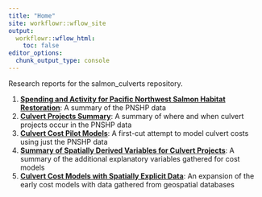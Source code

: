```yaml
---
title: "Home"
site: workflowr::wflow_site
output:
  workflowr::wflow_html:
    toc: false
editor_options:
  chunk_output_type: console
---
```


Research reports for the salmon_culverts repository.

1. **[Spending and Activity for Pacific Northwest Salmon Habitat Restoration](./pnshp_action_summary.html)**: A summary of the PNSHP data  
2. **[Culvert Projects Summary](./culverts_summary.html)**: A summary of where and when culvert projects occur in the PNSHP data  
3. **[Culvert Cost Pilot Models](./culverts_pilot_models.html)**: A first-cut attempt to model culvert costs using just the PNSHP data  
4. **[Summary of Spatially Derived Variables for Culvert Projects](./spatial_variables_summary.html)**: A summary of the additional explanatory variables gathered for cost models  
5. **[Culvert Cost Models with Spatially Explicit Data](./spatial_cost_models.html)**: An expansion of the early cost models with data gathered from geospatial databases  
